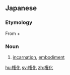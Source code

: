 ==Japanese==
{{ja-kanjitab|ごん|け|k2=げ|yomi=o|r=y}}

===Etymology===
From {{m|ja|権|sc=Jpan|tr=gon||right, power}} + {{m|ja|化|sc=Jpan|tr=ke||change oneself into}}

===Noun===
{{ja-noun|ごんげ}}

# [[incarnation]], [[embodiment]]

[[hu:権化]]
[[sv:権化]]
[[zh:権化]]